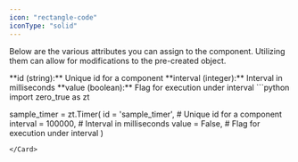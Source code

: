```yaml
---
icon: "rectangle-code"
iconType: "solid"
---
```


<Info>Below are the various attributes you can assign to the component. Utilizing them can allow for modifications to the pre-created object.</Info>

<ResponseField name="zero_true.Timer" type="Zero True Component">
  <Expandable title="properties">
   <AccordionGroup>
<Accordion title="id">
        **id (string):** Unique id for a component
</Accordion>
<Accordion title="interval">
        **interval (integer):** Interval in milliseconds
</Accordion>
<Accordion title="value">
        **value (boolean):** Flag for execution under interval
</Accordion>

   </AccordionGroup>
  </Expandable>
</ResponseField>

<Card title="Example Usage" icon="code">
  ```python
import zero_true as zt

sample_timer = zt.Timer(
    id = 'sample_timer',  # Unique id for a component
    interval = 100000,  # Interval in milliseconds
    value = False,  # Flag for execution under interval
)

```
</Card>
